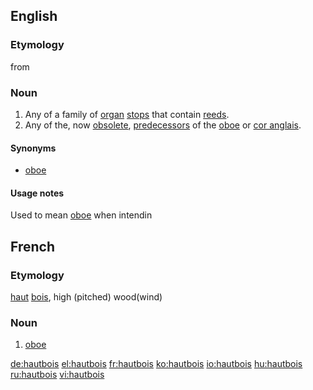 ==English==
===Etymology===
from {{etyl|fr|hautbois}}

===Noun===
{{en-noun|hautbois}}

# Any of a family of [[organ]] [[stop]]s that contain [[reed]]s.
# Any of the, now [[obsolete]], [[predecessor]]s of the [[oboe]] or [[cor anglais]].

====Synonyms====
* {{sense|organ stop}} [[oboe]] 

====Usage notes====
Used to mean [[oboe]] when intendin

==French==
===Etymology===
[[haut]] [[bois]], high (pitched) wood(wind)

===Noun===
{{fr-noun|m||}}
#[[oboe]]

[[de:hautbois]]
[[el:hautbois]]
[[fr:hautbois]]
[[ko:hautbois]]
[[io:hautbois]]
[[hu:hautbois]]
[[ru:hautbois]]
[[vi:hautbois]]